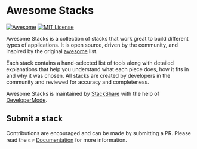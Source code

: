 # Awesome Stacks

[![Awesome](https://cdn.rawgit.com/sindresorhus/awesome/d7305f38d29fed78fa85652e3a63e154dd8e8829/media/badge.svg)](https://github.com/sindresorhus/awesome)
[![MIT License](https://img.shields.io/npm/l/express.svg)](https://github.com/stackshareio)

Awesome Stacks is a collection of stacks that work great to build different types of applications. It is open source, driven by the community, and inspired by the original [awesome](http://awesome.re) list.

Each stack contains a hand-selected list of tools along with detailed explanations that help you understand what each piece does, how it fits in and why it was chosen. All stacks are created by developers in the community and reviewed for accuracy and completeness.

Awesome Stacks is maintained by [StackShare](https://https://stackshare.io/) with the help of [DeveloperMode](https://developermode.com/).

## Submit a stack

Contributions are encouraged and can be made by submitting a PR. Please read the 👉 [Documentation](/docs) for more information.
